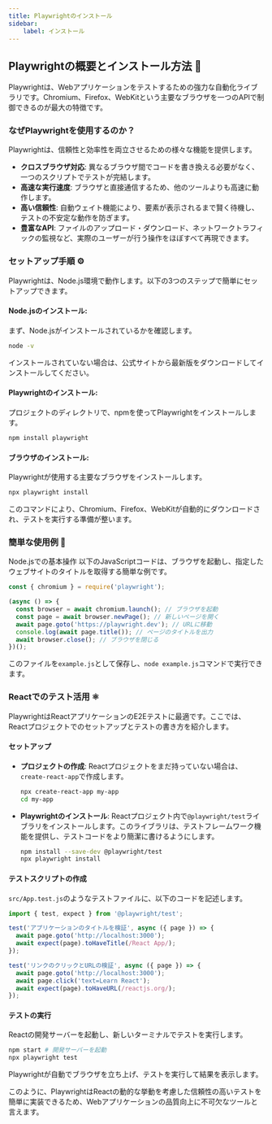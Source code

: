 ```yaml
---
title: Playwrightのインストール
sidebar:
    label: インストール
---
```


## Playwrightの概要とインストール方法 🚀
Playwrightは、Webアプリケーションをテストするための強力な自動化ライブラリです。Chromium、Firefox、WebKitという主要なブラウザを一つのAPIで制御できるのが最大の特徴です。

### なぜPlaywrightを使用するのか？
Playwrightは、信頼性と効率性を両立させるための様々な機能を提供します。

- **クロスブラウザ対応**: 異なるブラウザ間でコードを書き換える必要がなく、一つのスクリプトでテストが完結します。
- **高速な実行速度**: ブラウザと直接通信するため、他のツールよりも高速に動作します。
- **高い信頼性**: 自動ウェイト機能により、要素が表示されるまで賢く待機し、テストの不安定な動作を防ぎます。
- **豊富なAPI**: ファイルのアップロード・ダウンロード、ネットワークトラフィックの監視など、実際のユーザーが行う操作をほぼすべて再現できます。

### セットアップ手順 ⚙️
Playwrightは、Node.js環境で動作します。以下の3つのステップで簡単にセットアップできます。

#### Node.jsのインストール:
まず、Node.jsがインストールされているかを確認します。

```bash
node -v
```

インストールされていない場合は、公式サイトから最新版をダウンロードしてインストールしてください。

#### Playwrightのインストール:
プロジェクトのディレクトリで、npmを使ってPlaywrightをインストールします。

```bash
npm install playwright
```

#### ブラウザのインストール:
Playwrightが使用する主要なブラウザをインストールします。

```bash
npx playwright install
```

このコマンドにより、Chromium、Firefox、WebKitが自動的にダウンロードされ、テストを実行する準備が整います。

### 簡単な使用例 📝
Node.jsでの基本操作
以下のJavaScriptコードは、ブラウザを起動し、指定したウェブサイトのタイトルを取得する簡単な例です。

```javascript
const { chromium } = require('playwright');

(async () => {
  const browser = await chromium.launch(); // ブラウザを起動
  const page = await browser.newPage(); // 新しいページを開く
  await page.goto('https://playwright.dev'); // URLに移動
  console.log(await page.title()); // ページのタイトルを出力
  await browser.close(); // ブラウザを閉じる
})();
```

このファイルを`example.js`として保存し、`node example.js`コマンドで実行できます。

### Reactでのテスト活用 ⚛️
PlaywrightはReactアプリケーションのE2Eテストに最適です。ここでは、Reactプロジェクトでのセットアップとテストの書き方を紹介します。

#### セットアップ
- **プロジェクトの作成**:
  Reactプロジェクトをまだ持っていない場合は、`create-react-app`で作成します。

  ```bash
  npx create-react-app my-app
  cd my-app
  ```

- **Playwrightのインストール**:
  Reactプロジェクト内で`@playwright/test`ライブラリをインストールします。このライブラリは、テストフレームワーク機能を提供し、テストコードをより簡潔に書けるようにします。

  ```bash
  npm install --save-dev @playwright/test
  npx playwright install
  ```

#### テストスクリプトの作成
`src/App.test.js`のようなテストファイルに、以下のコードを記述します。

```javascript
import { test, expect } from '@playwright/test';

test('アプリケーションのタイトルを検証', async ({ page }) => {
  await page.goto('http://localhost:3000');
  await expect(page).toHaveTitle(/React App/);
});

test('リンクのクリックとURLの検証', async ({ page }) => {
  await page.goto('http://localhost:3000');
  await page.click('text=Learn React');
  await expect(page).toHaveURL(/reactjs.org/);
});
```

#### テストの実行
Reactの開発サーバーを起動し、新しいターミナルでテストを実行します。

```bash
npm start # 開発サーバーを起動
npx playwright test
```

Playwrightが自動でブラウザを立ち上げ、テストを実行して結果を表示します。

このように、PlaywrightはReactの動的な挙動を考慮した信頼性の高いテストを簡単に実装できるため、Webアプリケーションの品質向上に不可欠なツールと言えます。
